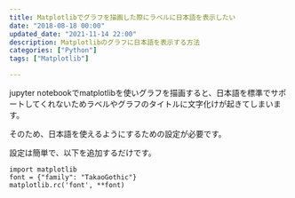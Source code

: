 ```yaml
---
title: Matplotlibでグラフを描画した際にラベルに日本語を表示したい
date: "2018-08-18 00:00"
updated_date: "2021-11-14 22:00"
description: Matplotlibのグラフに日本語を表示する方法
categories: ["Python"]
tags: ["Matplotlib"]

---
```

jupyter notebookでmatplotlibを使いグラフを描画すると、日本語を標準でサポートしてくれないためラベルやグラフのタイトルに文字化けが起きてしまいます。

そのため、日本語を使えるようにするための設定が必要です。

設定は簡単で、以下を追加するだけです。

```
import matplotlib
font = {"family": "TakaoGothic"}
matplotlib.rc('font', **font)
```